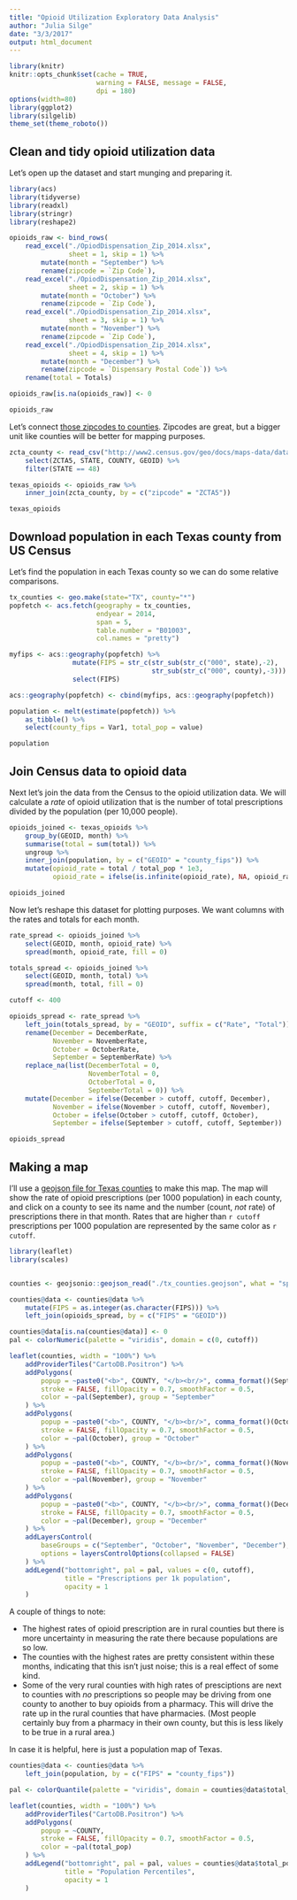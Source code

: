 ```yaml
---
title: "Opioid Utilization Exploratory Data Analysis"
author: "Julia Silge"
date: "3/3/2017"
output: html_document
---
```


```r
library(knitr)
knitr::opts_chunk$set(cache = TRUE,
                      warning = FALSE, message = FALSE, 
                      dpi = 180)
options(width=80)
library(ggplot2)
library(silgelib)
theme_set(theme_roboto())
```


## Clean and tidy opioid utilization data

Let's open up the dataset and start munging and preparing it.

```r
library(acs)
library(tidyverse)
library(readxl)
library(stringr)
library(reshape2)

opioids_raw <- bind_rows(
    read_excel("./OpiodDispensation_Zip_2014.xlsx", 
               sheet = 1, skip = 1) %>%
        mutate(month = "September") %>%
        rename(zipcode = `Zip Code`),
    read_excel("./OpiodDispensation_Zip_2014.xlsx", 
               sheet = 2, skip = 1) %>%
        mutate(month = "October") %>%
        rename(zipcode = `Zip Code`),
    read_excel("./OpiodDispensation_Zip_2014.xlsx", 
               sheet = 3, skip = 1) %>%
        mutate(month = "November") %>%
        rename(zipcode = `Zip Code`),
    read_excel("./OpiodDispensation_Zip_2014.xlsx", 
               sheet = 4, skip = 1) %>%
        mutate(month = "December") %>%
        rename(zipcode = `Dispensary Postal Code`)) %>%
    rename(total = Totals) 

opioids_raw[is.na(opioids_raw)] <- 0

opioids_raw
```

Let's connect [those zipcodes to counties](http://www2.census.gov/geo/docs/maps-data/data/rel/zcta_county_rel_10.txt). Zipcodes are great, but a bigger unit like counties will be better for mapping purposes.

```r
zcta_county <- read_csv("http://www2.census.gov/geo/docs/maps-data/data/rel/zcta_county_rel_10.txt") %>%
    select(ZCTA5, STATE, COUNTY, GEOID) %>%
    filter(STATE == 48)

texas_opioids <- opioids_raw %>% 
    inner_join(zcta_county, by = c("zipcode" = "ZCTA5"))

texas_opioids
```


## Download population in each Texas county from US Census

Let's find the population in each Texas county so we can do some relative comparisons.

```r
tx_counties <- geo.make(state="TX", county="*")
popfetch <- acs.fetch(geography = tx_counties, 
                      endyear = 2014,
                      span = 5, 
                      table.number = "B01003",
                      col.names = "pretty")

myfips <- acs::geography(popfetch) %>%  
                mutate(FIPS = str_c(str_sub(str_c("000", state),-2),
                                    str_sub(str_c("000", county),-3))) %>%
                select(FIPS)

acs::geography(popfetch) <- cbind(myfips, acs::geography(popfetch))

population <- melt(estimate(popfetch)) %>%
    as_tibble() %>%
    select(county_fips = Var1, total_pop = value)

population
```

## Join Census data to opioid data

Next let's join the data from the Census to the opioid utilization data. We will calculate a *rate* of opioid utilization that is the number of total prescriptions divided by the population (per 10,000 people).

```r
opioids_joined <- texas_opioids %>%
    group_by(GEOID, month) %>% 
    summarise(total = sum(total)) %>%
    ungroup %>%
    inner_join(population, by = c("GEOID" = "county_fips")) %>%
    mutate(opioid_rate = total / total_pop * 1e3,
           opioid_rate = ifelse(is.infinite(opioid_rate), NA, opioid_rate))

opioids_joined
```

Now let's reshape this dataset for plotting purposes. We want columns with the rates and totals for each month.

```r
rate_spread <- opioids_joined %>%
    select(GEOID, month, opioid_rate) %>%
    spread(month, opioid_rate, fill = 0)

totals_spread <- opioids_joined %>%
    select(GEOID, month, total) %>%
    spread(month, total, fill = 0)

cutoff <- 400

opioids_spread <- rate_spread %>%
    left_join(totals_spread, by = "GEOID", suffix = c("Rate", "Total")) %>%
    rename(December = DecemberRate,
           November = NovemberRate,
           October = OctoberRate,
           September = SeptemberRate) %>%
    replace_na(list(DecemberTotal = 0,
                    NovemberTotal = 0,
                    OctoberTotal = 0,
                    SeptemberTotal = 0)) %>%
    mutate(December = ifelse(December > cutoff, cutoff, December),
           November = ifelse(November > cutoff, cutoff, November),
           October = ifelse(October > cutoff, cutoff, October),
           September = ifelse(September > cutoff, cutoff, September))

opioids_spread
```


## Making a map

I'll use a [geojson file for Texas counties](https://github.com/TNRIS/tx.geojson) to make this map. The map will show the rate of opioid prescriptions (per 1000 population) in each county, and click on a county to see its name and the number (count, *not* rate) of prescriptions there in that month. Rates that are higher than `r cutoff` prescriptions per 1000 population are represented by the same color as `r cutoff`.

```r
library(leaflet)
library(scales)


counties <- geojsonio::geojson_read("./tx_counties.geojson", what = "sp")

counties@data <- counties@data %>%
    mutate(FIPS = as.integer(as.character(FIPS))) %>%
    left_join(opioids_spread, by = c("FIPS" = "GEOID")) 

counties@data[is.na(counties@data)] <- 0
pal <- colorNumeric(palette = "viridis", domain = c(0, cutoff))

leaflet(counties, width = "100%") %>%
    addProviderTiles("CartoDB.Positron") %>%
    addPolygons(
        popup = ~paste0("<b>", COUNTY, "</b><br/>", comma_format()(SeptemberTotal), " prescriptions"),
        stroke = FALSE, fillOpacity = 0.7, smoothFactor = 0.5,
        color = ~pal(September), group = "September"
    ) %>%
    addPolygons(
        popup = ~paste0("<b>", COUNTY, "</b><br/>", comma_format()(OctoberTotal), " prescriptions"),
        stroke = FALSE, fillOpacity = 0.7, smoothFactor = 0.5,
        color = ~pal(October), group = "October"
    ) %>%
    addPolygons(
        popup = ~paste0("<b>", COUNTY, "</b><br/>", comma_format()(NovemberTotal), " prescriptions"), 
        stroke = FALSE, fillOpacity = 0.7, smoothFactor = 0.5,
        color = ~pal(November), group = "November"
    ) %>%
    addPolygons(
        popup = ~paste0("<b>", COUNTY, "</b><br/>", comma_format()(DecemberTotal), " prescriptions"),
        stroke = FALSE, fillOpacity = 0.7, smoothFactor = 0.5,
        color = ~pal(December), group = "December"
    ) %>%
    addLayersControl(
        baseGroups = c("September", "October", "November", "December"),
        options = layersControlOptions(collapsed = FALSE)
    ) %>%
    addLegend("bottomright", pal = pal, values = c(0, cutoff),
              title = "Prescriptions per 1k population",
              opacity = 1
    )
```

A couple of things to note:

- The highest rates of opioid prescription are in rural counties but there is more uncertainty in measuring the rate there because populations are so low.
- The counties with the highest rates are pretty consistent within these months, indicating that this isn't just noise; this is a real effect of some kind.
- Some of the very rural counties with high rates of presciptions are next to counties with *no* prescriptions so people may be driving from one county to another to buy opioids from a pharmacy. This will drive the rate up in the rural counties that have pharmacies. (Most people certainly buy from a pharmacy in their own county, but this is less likely to be true in a rural area.)

In case it is helpful, here is just a population map of Texas.

```r
counties@data <- counties@data %>%
    left_join(population, by = c("FIPS" = "county_fips")) 

pal <- colorQuantile(palette = "viridis", domain = counties@data$total_pop, n = 10)

leaflet(counties, width = "100%") %>%
    addProviderTiles("CartoDB.Positron") %>%
    addPolygons(
        popup = ~COUNTY,
        stroke = FALSE, fillOpacity = 0.7, smoothFactor = 0.5,
        color = ~pal(total_pop)
    ) %>%
    addLegend("bottomright", pal = pal, values = counties@data$total_pop,
              title = "Population Percentiles",
              opacity = 1
    )

```



